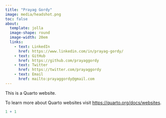 ```yaml
---
title: "Prayag Gordy"
image: media/headshot.png
toc: false
about:
  template: jolla
  image-shape: round
  image-width: 20em
  links:
    - text: LinkedIn
      href: https://www.linkedin.com/in/prayag-gordy/
    - text: GitHub
      href: https://github.com/prayaggordy
    - text: Twitter
      href: https://twitter.com/prayaggordy
    - text: Email
      href: mailto:prayaggordy@gmail.com
---
```


This is a Quarto website.

To learn more about Quarto websites visit <https://quarto.org/docs/websites>.

```r
1 + 1
```
